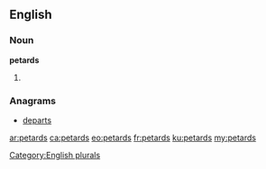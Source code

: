 ==English==

===Noun===
'''petards'''

# {{plural of|[[petard]]}}

===Anagrams===
* [[departs#English|departs]]

[[Category:English plurals]]

[[ar:petards]]
[[ca:petards]]
[[eo:petards]]
[[fr:petards]]
[[ku:petards]]
[[my:petards]]